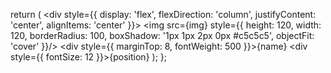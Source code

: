   return (
    <div style={{ display: 'flex', flexDirection: 'column', justifyContent: 'center', alignItems: 'center' }}>
      <img src={img}
           style={{
             height: 120,
             width: 120,
             borderRadius: 100,
             boxShadow: '1px 1px 2px 0px #c5c5c5',
             objectFit: 'cover'
           }}/>
      <div style={{ marginTop: 8, fontWeight: 500 }}>{name}</div>
      <div style={{ fontSize: 12 }}>{position}</div>
    </div>
  );
};
